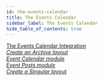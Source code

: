 ```yaml
---
id: the-events-calendar
title: The Events Calendar
sidebar_label: The Events Calendar
hide_table_of_contents: true
---
```


<div className="row">
  <div className="col col--6">
    <a className="jump-to" href="/next/beaver-themer/integrations/the-events-calendar/beaver-themer-and-the-events-calendar-plugin" aria-label="The Events Calendar Integration">
      <div className="jump-to--main">
        The Events Calendar Integration
      </div>
      <div className="jump-to--icon">
        <i className="fas fa-chevron-right" />
      </div>
    </a>
    <a className="jump-to" href="/next/beaver-themer/integrations/the-events-calendar/create-an-archive-themer-layout-for-the-events-calendar-plugin" aria-label="Create an Archive layout">
      <div className="jump-to--main">
        Create an Archive layout
      </div>
      <div className="jump-to--icon">
        <i className="fas fa-chevron-right" />
      </div>
    </a>
    <a className="jump-to" href="/next/beaver-themer/integrations/the-events-calendar/archive-themer-layout-event-calendar-module" aria-label="Event Calendar module">
      <div className="jump-to--main">
        Event Calendar module
      </div>
      <div className="jump-to--icon">
        <i className="fas fa-chevron-right" />
      </div>
    </a>
  </div>
  <div className="col col--6">
    <a className="jump-to" href="/next/beaver-themer/integrations/the-events-calendar/archive-themer-layout-event-posts-module" aria-label="Event Posts module">
      <div className="jump-to--main">
        Event Posts module
      </div>
      <div className="jump-to--icon">
        <i className="fas fa-chevron-right" />
      </div>
    </a>
    <a className="jump-to" href="/next/beaver-themer/integrations/the-events-calendar/create-a-singular-themer-layout-for-the-events-calendar-plugin" aria-label="Create a Singular layout">
      <div className="jump-to--main">
        Create a Singular layout
      </div>
      <div className="jump-to--icon">
        <i className="fas fa-chevron-right" />
      </div>
    </a>
  </div>
</div>
